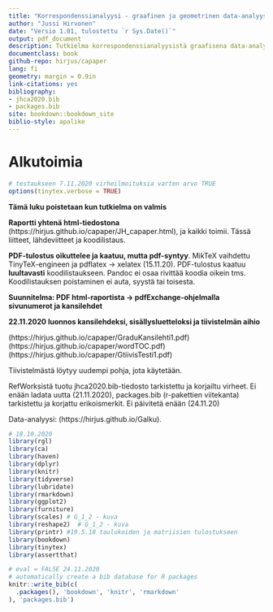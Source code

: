 ```yaml
---
title: "Korrespondenssianalyysi - graafinen ja geometrinen data-analyysin menetelmä"
author: "Jussi Hirvonen"
date: "Versio 1.01, tulostettu `r Sys.Date()`"
output: pdf_document
description: Tutkielma korrespondenssianalyysistä graafisena data-analyysin menetelmänä.
documentclass: book
github-repo: hirjus/capaper
lang: fi
geometry: margin = 0.9in
link-citations: yes
bibliography:
- jhca2020.bib
- packages.bib
site: bookdown::bookdown_site
biblio-style: apalike
---
```


# Alkutoimia {-}


```r
# testaukseen 7.11.2020 virheilmoituksia varten arvo TRUE
options(tinytex.verbose = TRUE)

```


**Tämä luku poistetaan kun tutkielma on valmis**

**Raportti yhtenä html-tiedostona** (https://hirjus.github.io/capaper/JH_capaper.html), ja kaikki toimii.
Tässä liitteet, lähdeviitteet ja koodilistaus.

**PDF-tulostus oikuttelee ja kaatuu, mutta pdf-syntyy**. MikTeX vaihdettu TinyTeX-engineen
ja pdflatex -> xelatex (15.11.20). PDF-tulostus kaatuu **luultavasti** koodilistaukseen.
Pandoc ei osaa rivittää koodia oikein tms. Koodilistauksen poistaminen ei auta, syystä tai toisesta.

**Suunnitelma: PDF html-raportista -> pdfExchange-ohjelmalla sivunumerot ja kansilehdet**

**22.11.2020 luonnos kansilehdeksi, sisällysluetteloksi ja tiivistelmän aihio**

(https://hirjus.github.io/capaper/GraduKansilehti1.pdf)
(https://hirjus.github.io/capaper/wordTOC.pdf)
(https://hirjus.github.io/capaper/GtiivisTesti1.pdf)

Tiivistelmästä löytyy uudempi pohja, jota käytetään.


RefWorksistä tuotu jhca2020.bib-tiedosto tarkistettu ja korjailtu virheet. Ei enään ladata uutta (21.11.2020),
packages.bib (r-pakettien viitekanta) tarkistettu ja korjattu erikoismerkit. Ei päivitetä enään (24.11.20)

Data-analyysi: (https://hirjus.github.io/Galku).


```r
# 18.10.2020
library(rgl)
library(ca)
library(haven)
library(dplyr)
library(knitr)
library(tidyverse)
library(lubridate)
library(rmarkdown)
library(ggplot2)
library(furniture)
library(scales) # G_1_2 - kuva
library(reshape2)  # G_1_2 - kuva
library(printr) #19.5.18 taulukoiden ja matriisien tulostukseen
library(bookdown)
library(tinytex)
library(assertthat)

```



 

```r
# eval = FALSE 24.11.2020
# automatically create a bib database for R packages
knitr::write_bib(c(
  .packages(), 'bookdown', 'knitr', 'rmarkdown'
), 'packages.bib')

```
